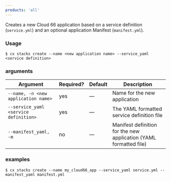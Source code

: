 ```yaml
---
products: 'all'
---
```


Creates a new Cloud 66 application based on a service definition (`service.yml`) and an optional application Manifest (`manifest.yml`).

### Usage

```shell
$ cx stacks create --name <new application name> --service_yaml <service definition>
```

### arguments

| Argument | Required? | Default | Description |
|  ---  |  ---  |  ---  |  ---  |
| `--name, -n <new application name>` | yes | — | Name for the new application |
| `--service_yaml <service definition>` | yes | — | The YAML formatted service definition file  |
| `--manifest_yaml, -m` | no | — | Manifest definition for the new application (YAML formatted file) |

### examples

```shell
$ cx stacks create --name my_cloud66_app --service_yaml service.yml --manifest_yaml manifest.yml
```


